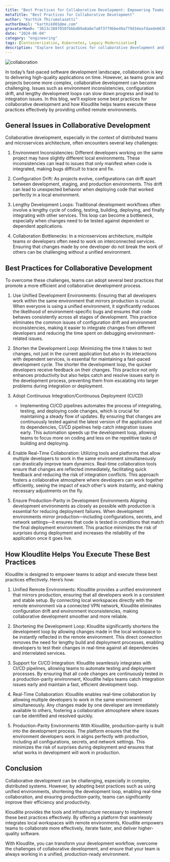```yaml
---
title: "Best Practices for Collaborative Development: Empowering Teams with Unified Remote Environments"
metaTitle: "Best Practices for Collaborative Development"
author: "Karthik Thirumalasetti"
authorEmail: "karthik001@me.com"
gravatarHash: "3613c388f0507bbbd89a8a6e7a0f3f79bbe49a779d34eafdaede663b3f2a2542"
date: "2024-06-04"
category: "engineering"
tags: [Containerization, Kubernetes, Legacy Modernization]
description: "Explore best practices for collaborative development and how Kloudlite's unified remote environments enhance communication, agile practices, version control, code reviews, and CI/CD automation"
---
```



<Img src="/blog/img1.png" alt="collaboration"/>

In today’s fast-paced software development landscape, collaboration is key to delivering high-quality applications on time. However, as teams grow and projects become more complex, collaborative development can become challenging. Issues such as environment inconsistencies, configuration drift, and lengthy development loops can slow down progress and lead to integration issues. In this blog, we’ll explore some best practices for collaborative development and how Kloudlite helps teams execute these practices effectively by providing unified remote environments.

## General Issues in Collaborative Development

Collaborative development, especially in the context of distributed teams and microservices architecture, often encounters several key challenges:

1. Environment Inconsistencies: Different developers working on the same project may have slightly different local environments. These inconsistencies can lead to issues that only manifest when code is integrated, making bugs difficult to trace and fix.

2. Configuration Drift: As projects evolve, configurations can drift apart between development, staging, and production environments. This drift can lead to unexpected behavior when deploying code that worked perfectly in a local environment.

3. Lengthy Development Loops: Traditional development workflows often involve a lengthy cycle of coding, testing, building, deploying, and finally integrating with other services. This loop can become a bottleneck, especially when changes need to be tested against dependent or dependent applications.

4. Collaboration Bottlenecks: In a microservices architecture, multiple teams or developers often need to work on interconnected services. Ensuring that changes made by one developer do not break the work of others can be challenging without a unified environment.

## Best Practices for Collaborative Development

To overcome these challenges, teams can adopt several best practices that promote a more efficient and collaborative development process.

1. Use Unified Development Environments: 
   Ensuring that all developers work within the same environment that mirrors production is crucial. When everyone is using a unified environment, it significantly reduces the likelihood of environment-specific bugs and ensures that code behaves consistently across all stages of development. This practice eliminates the common issues of configuration drift and environment inconsistencies, making it easier to integrate changes from different developers and reducing the time spent on debugging environment-related issues.

2. Shorten the Development Loop: 
   Minimizing the time it takes to test changes, not just in the current application but also in its interactions with dependent services, is essential for maintaining a fast-paced development cycle. The shorter the development loop, the quicker developers receive feedback on their changes. This practice not only enhances productivity but also helps catch and resolve issues early in the development process, preventing them from escalating into larger problems during integration or deployment.

3. Adopt Continuous Integration/Continuous Deployment (CI/CD)
   - Implementing CI/CD pipelines automates the process of integrating, testing, and deploying code changes, which is crucial for maintaining a steady flow of updates. By ensuring that changes are continuously tested against the latest version of the application and its dependencies, CI/CD pipelines help catch integration issues early. This automation speeds up the development loop, allowing teams to focus more on coding and less on the repetitive tasks of building and deploying.

4. Enable Real-Time Collaboration: 
   Utilizing tools and platforms that allow multiple developers to work in the same environment simultaneously can drastically improve team dynamics. Real-time collaboration tools ensure that changes are reflected immediately, facilitating quick feedback and reducing the risk of integration conflicts. This approach fosters a collaborative atmosphere where developers can work together efficiently, seeing the impact of each other's work instantly, and making necessary adjustments on the fly.

5. Ensure Production-Parity in Development Environments
   Aligning development environments as closely as possible with production is essential for reducing deployment failures. When development environments mirror production—including configurations, secrets, and network settings—it ensures that code is tested in conditions that match the final deployment environment. This practice minimizes the risk of surprises during deployment and increases the reliability of the application once it goes live.

## How Kloudlite Helps You Execute These Best Practices

Kloudlite is designed to empower teams to adopt and execute these best practices effectively. Here’s how:

1. Unified Remote Environments:
   Kloudlite provides a unified environment that mirrors production, ensuring that all developers work in a consistent and stable setup. By connecting local workspaces directly with the remote environment via a connected VPN network, Kloudlite eliminates configuration drift and environment inconsistencies, making collaborative development smoother and more reliable.

2. Shortening the Development Loop:
   Kloudlite significantly shortens the development loop by allowing changes made in the local workspace to be instantly reflected in the remote environment. This direct connection removes the need for lengthy build and deployment processes, enabling developers to test their changes in real-time against all dependencies and interrelated services.

3. Support for CI/CD Integration:
   Kloudlite seamlessly integrates with CI/CD pipelines, allowing teams to automate testing and deployment processes. By ensuring that all code changes are continuously tested in a production-parity environment, Kloudlite helps teams catch integration issues early and maintain a fast, efficient development loop.

4. Real-Time Collaboration:
   Kloudlite enables real-time collaboration by allowing multiple developers to work in the same environment simultaneously. Any changes made by one developer are immediately available to others, fostering a collaborative atmosphere where issues can be identified and resolved quickly.

5. Production-Parity Environments
   With Kloudlite, production-parity is built into the development process. The platform ensures that the environment developers work in aligns perfectly with production, including all configurations, secrets, and network settings. This minimizes the risk of surprises during deployment and ensures that what works in development will work in production.

## Conclusion

Collaborative development can be challenging, especially in complex, distributed systems. However, by adopting best practices such as using unified environments, shortening the development loop, enabling real-time collaboration, and ensuring production-parity, teams can significantly improve their efficiency and productivity.

Kloudlite provides the tools and infrastructure necessary to implement these best practices effectively. By offering a platform that seamlessly integrates local workspaces with remote environments, Kloudlite empowers teams to collaborate more effectively, iterate faster, and deliver higher-quality software.

With Kloudlite, you can transform your development workflow, overcome the challenges of collaborative development, and ensure that your team is always working in a unified, production-ready environment.
